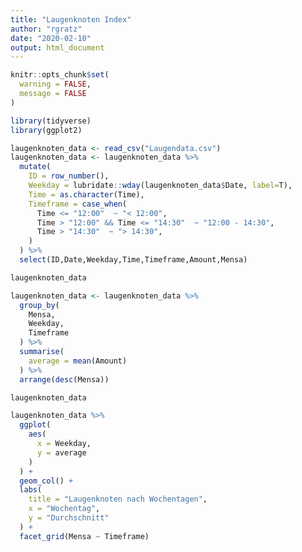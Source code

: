 ```yaml
---
title: "Laugenknoten Index"
author: "rgratz"
date: "2020-02-10"
output: html_document
---
```


```r
knitr::opts_chunk$set(
  warning = FALSE,
  message = FALSE
)

library(tidyverse)
library(ggplot2)
```

```r
laugenknoten_data <- read_csv("Laugendata.csv")
laugenknoten_data <- laugenknoten_data %>% 
  mutate(
    ID = row_number(),
    Weekday = lubridate::wday(laugenknoten_data$Date, label=T),
    Time = as.character(Time),
    Timeframe = case_when(
      Time <= "12:00"  ~ "< 12:00",
      Time > "12:00" && Time <= "14:30"  ~ "12:00 - 14:30",
      Time > "14:30"  ~ "> 14:30",
    )
  ) %>% 
  select(ID,Date,Weekday,Time,Timeframe,Amount,Mensa)

laugenknoten_data
```

```r
laugenknoten_data <- laugenknoten_data %>% 
  group_by(
    Mensa,
    Weekday,
    Timeframe
  ) %>% 
  summarise(
    average = mean(Amount)
  ) %>% 
  arrange(desc(Mensa))

laugenknoten_data
```

```r
laugenknoten_data %>% 
  ggplot(
    aes(
      x = Weekday,
      y = average
    )
  ) +
  geom_col() + 
  labs(
    title = "Laugenknoten nach Wochentagen",
    x = "Wochentag",
    y = "Durchschnitt"
  ) + 
  facet_grid(Mensa ~ Timeframe)
```


